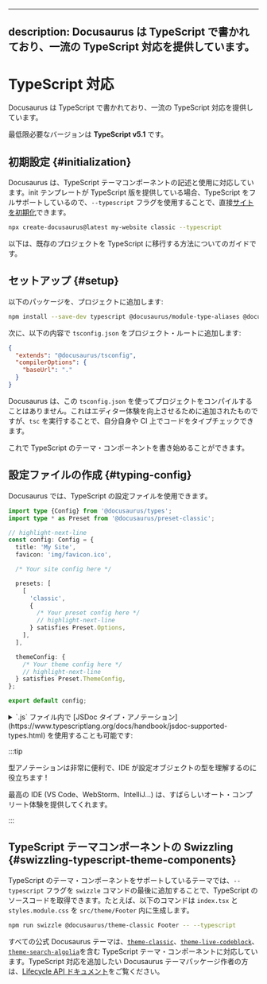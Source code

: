 <!-- 
---
description: Docusaurus is written in TypeScript and provides first-class TypeScript support.
---
 -->
---
description: Docusaurus は TypeScript で書かれており、一流の TypeScript 対応を提供しています。
---

<!-- 
# TypeScript Support
 -->
# TypeScript 対応

<!-- 
Docusaurus is written in TypeScript and provides first-class TypeScript support.
 -->
Docusaurus は TypeScript で書かれており、一流の TypeScript 対応を提供しています。

<!-- 
The minimum required version is **TypeScript 5.1**.
 -->
最低限必要なバージョンは **TypeScript v5.1** です。

<!-- 
## Initialization {#initialization}
 -->
## 初期設定 {#initialization}

<!-- 
Docusaurus supports writing and using TypeScript theme components. If the init template provides a TypeScript variant, you can directly [initialize a site](./installation.mdx#scaffold-project-website) with full TypeScript support by using the `--typescript` flag.
 -->
Docusaurus は、TypeScript テーマコンポーネントの記述と使用に対応しています。init テンプレートが TypeScript 版を提供している場合、TypeScript をフルサポートしているので、`--typescript` フラグを使用することで、直接[サイトを初期化](./installation.mdx#scaffold-project-website)できます。

```bash
npx create-docusaurus@latest my-website classic --typescript
```

<!-- 
Below are some guides on how to migrate an existing project to TypeScript.
 -->
以下は、既存のプロジェクトを TypeScript に移行する方法についてのガイドです。

<!-- 
## Setup {#setup}
 -->
## セットアップ {#setup}

<!-- 
Add the following packages to your project:
 -->
以下のパッケージを、プロジェクトに追加します:

```bash npm2yarn
npm install --save-dev typescript @docusaurus/module-type-aliases @docusaurus/tsconfig @docusaurus/types
```

<!-- 
Then add `tsconfig.json` to your project root with the following content:
 -->
次に、以下の内容で `tsconfig.json` をプロジェクト・ルートに追加します:

```json title="tsconfig.json"
{
  "extends": "@docusaurus/tsconfig",
  "compilerOptions": {
    "baseUrl": "."
  }
}
```

<!-- 
Docusaurus doesn't use this `tsconfig.json` to compile your project. It is added just for a nicer Editor experience, although you can choose to run `tsc` to type check your code for yourself or on CI.
 -->
Docusaurus は、この `tsconfig.json` を使ってプロジェクトをコンパイルすることはありません。これはエディター体験を向上させるために追加されたものですが、`tsc` を実行することで、自分自身や CI 上でコードをタイプチェックできます。

<!-- 
Now you can start writing TypeScript theme components.
 -->
これで TypeScript のテーマ・コンポーネントを書き始めることができます。

<!-- 
## Typing the config file {#typing-config}
 -->
## 設定ファイルの作成 {#typing-config}

<!-- 
It is possible to use a TypeScript config file in Docusaurus.
 -->
Docusaurus では、TypeScript の設定ファイルを使用できます。

```ts title="docusaurus.config.ts"
import type {Config} from '@docusaurus/types';
import type * as Preset from '@docusaurus/preset-classic';

// highlight-next-line
const config: Config = {
  title: 'My Site',
  favicon: 'img/favicon.ico',

  /* Your site config here */

  presets: [
    [
      'classic',
      {
        /* Your preset config here */
        // highlight-next-line
      } satisfies Preset.Options,
    ],
  ],

  themeConfig: {
    /* Your theme config here */
    // highlight-next-line
  } satisfies Preset.ThemeConfig,
};

export default config;
```

<details>
<!-- 
  <summary>It is also possible to use [JSDoc type annotations](https://www.typescriptlang.org/docs/handbook/jsdoc-supported-types.html) within a `.js` file:</summary>
 -->
  <summary>`.js` ファイル内で [JSDoc タイプ・アノテーション](https://www.typescriptlang.org/docs/handbook/jsdoc-supported-types.html) を使用することも可能です:</summary>

<!-- 
By default, the Docusaurus TypeScript config does not type-check JavaScript files.
 -->
デフォルトでは、Docusaurus の TypeScript 設定は、JavaScript ファイルをタイプチェックしません。

<!-- 
The `// @ts-check` comment ensures the config file is properly type-checked when running `npx tsc`.
 -->
`npx tsc` を実行する際、コメント `// @ts-check` は、設定ファイルが適切にタイプチェックされることを保証します。

```js title="docusaurus.config.js"
// highlight-next-line
// @ts-check

// highlight-next-line
/** @type {import('@docusaurus/types').Config} */
const config = {
  tagline: 'Dinosaurs are cool',
  favicon: 'img/favicon.ico',

  /* Your site config here */

  presets: [
    [
      '@docusaurus/preset-classic',
      // highlight-next-line
      /** @type {import('@docusaurus/preset-classic').Options} */
      (
        {
          /* Your preset config here */
        }
      ),
    ],
  ],
  themeConfig:
    // highlight-next-line
    /** @type {import('@docusaurus/preset-classic').ThemeConfig} */
    (
      {
        /* Your theme config here */
      }
    ),
};

export default config;
```

</details>

:::tip

<!-- 
Type annotations are very useful and help your IDE understand the type of config objects!
 -->
型アノテーションは非常に便利で、IDE が設定オブジェクトの型を理解するのに役立ちます !

<!-- 
The best IDEs (VS Code, WebStorm, IntelliJ...) will provide a nice auto-completion experience.
 -->
最高の IDE (VS Code、WebStorm、IntelliJ…) は、すばらしいオート・コンプリート体験を提供してくれます。

:::

<!-- 
## Swizzling TypeScript theme components {#swizzling-typescript-theme-components}
 -->
## TypeScript テーマコンポーネントの Swizzling {#swizzling-typescript-theme-components}

<!-- 
For themes that support TypeScript theme components, you can add the `--typescript` flag to the end of the `swizzle` command to get TypeScript source code. For example, the following command will generate `index.tsx` and `styles.module.css` into `src/theme/Footer`.
 -->
TypeScript のテーマ・コンポーネントをサポートしているテーマでは、`--typescript` フラグを `swizzle` コマンドの最後に追加することで、TypeScript のソースコードを取得できます。たとえば、以下のコマンドは `index.tsx` と `styles.module.css` を `src/theme/Footer` 内に生成します。

```bash npm2yarn
npm run swizzle @docusaurus/theme-classic Footer -- --typescript
```

<!-- 
All official Docusaurus themes support TypeScript theme components, including [`theme-classic`](./api/themes/theme-classic.mdx), [`theme-live-codeblock`](./api/themes/theme-live-codeblock.mdx), and [`theme-search-algolia`](./api/themes/theme-search-algolia.mdx). If you are a Docusaurus theme package author who wants to add TypeScript support, see the [Lifecycle APIs docs](./api/plugin-methods/extend-infrastructure.mdx#getTypeScriptThemePath).
 -->
すべての公式 Docusaurus テーマは、[`theme-classic`](./api/themes/theme-classic.mdx)、[`theme-live-codeblock`](./api/themes/theme-live-codeblock.mdx)、[`theme-search-algolia`](./api/themes/theme-search-algolia.mdx)を含む TypeScript テーマ・コンポーネントに対応しています。TypeScript 対応を追加したい Docusaurus テーマパッケージ作者の方は、[Lifecycle API ドキュメント](./api/plugin-methods/extend-infrastructure.mdx#getTypeScriptThemePath)をご覧ください。